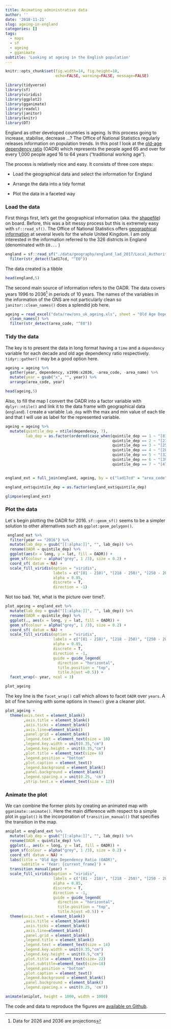 ```yaml
---
title: Animating administrative data
author: ''
date: '2018-11-21'
slug: ageing-in-england
categories: []
tags: 
  - maps
  - sf
  - ageing
  - gganimate
subtitle: 'Looking at ageing in the English population'
---
```


```r
knitr::opts_chunk$set(fig.width=14, fig.height=10,
                      echo=FALSE, warning=FALSE, message=FALSE)
```

```r

library(tidyverse)
library(sf)
library(viridis)
library(ggplot2)
library(gganimate)
library(readxl)
library(janitor)
library(knitr)
library(DT)

```


England as other developed countries is ageing. Is this process going to increase, stabilise, decrease ...? The Office of National Statistics regularly releases information on population trends. In this post I look at the [old-age dependency ratio](https://www.ons.gov.uk/peoplepopulationandcommunity/populationandmigration/populationestimates/articles/overviewoftheukpopulation/july2017) (OADR) which represents the people aged 65 and over for every 1,000 people aged 16 to 64 years (“traditional working age”).

The process is relatively nice and easy. It consists of three core steps: 

- Load the geographical data and select the information for England

- Arrange the data into a tidy format

- Plot the data in a faceted way

### Load the data 

First things first, let's get the geographical information (aka. the [shapefile](https://en.wikipedia.org/wiki/Shapefile)) on board. Before, this was a bit messy process but this is extremely easy with `sf::read_sf()`. The Office of National Statistics offers [geographical information](https://www.ons.gov.uk/methodology/geography/ukgeographies) at several levels for the whole United Kingdom. I am only interested in the information referred to the 326 districts in England (denominated with `E0...` )

```r

england = sf::read_sf("./data/geography/england_lad_2017/Local_Authority_Districts_December_2017_Ultra_Generalised_Clipped_Boundaries_in_United_Kingdom_WGS84.shp") %>% 
  filter(str_detect(lad17cd, "^E0")) 


```


The data created is a tibble

```r

head(england,5)

```



The second main source of information refers to the OADR. The data covers years 1996 to 2036^[Data for 2026 and 2036 are projections] in periods of 10 years. The names of the variables in the information of the ONS are not particularly clean so `janitor::clean_names()` does a splendid job here. 


```r
ageing = read_excel("data/raw/ons_uk_ageing.xls", sheet = "Old Age Dependency Ratio" ) %>%
  clean_names() %>%
  filter(str_detect(area_code, "^E0")) 


```


### Tidy the data


The key is to present the data in long format having a `time` and a `dependency` variable for each decade and old age dependency ratio respectively. `tidyr::gather()` may be a good option here. 


```r

ageing = ageing %>%
  gather(year, dependency, x1996:x2036, -area_code, -area_name) %>%
  mutate(year = gsub("x", "", year)) %>%
  arrange(area_code, year)

```

```r
head(ageing,5)

```


Also, to fill the map I convert the OADR into a factor variable with `dplyr::ntile()` and link it to the data frame with geographical data (`england`). I create a variable `lab_dep` with the max and min value of each tile and that I will use as label for the represented variable. 


```r
ageing = ageing %>%
  mutate(quintile_dep = ntile(dependency, 7), 
         lab_dep = as.factor(ordered(case_when(quintile_dep == 1 ~ "[81 - 218)", 
                                               quintile_dep == 2 ~ "[218 - 250)", 
                                               quintile_dep == 3 ~ "[250 - 283)",
                                               quintile_dep == 4 ~ "[283 - 329)",
                                               quintile_dep == 5 ~ "[329 - 392)", 
                                               quintile_dep == 6 ~ "[392 - 478)", 
                                               quintile_dep == 7 ~ "[478 - 928)")))) 


england_ext = full_join(england, ageing, by = c("lad17cd" = "area_code", "lad17nm" ="area_name") )

england_ext$quintile_dep = as.factor(england_ext$quintile_dep)

```

```r
glimpse(england_ext)

```



### Plot the data


Let´s begin plotting the OADR for 2016. `sf::geom_sf()` seems to be a simpler solution to other alternatives such as `ggplot:geom_polygon()`.


```r



 england_ext %>%
  filter(year == "2016") %>%
  mutate(lab_dep = gsub("[[:alpha:]]", "", lab_dep)) %>%
  rename(OADR = quintile_dep) %>%
  ggplot(aes(x = long, y = lat, fill = OADR)) + 
  geom_sf(colour = alpha("grey", 1 /3), size = 0.2) +
  coord_sf( datum = NA) +
  scale_fill_viridis(option = "viridis",
                     labels = c("[81 - 218)", "[218 - 250)", "[250 - 283)", "[283 - 329)", "[329 - 392)", "[392 - 478)","[478 - 928)"),
                     alpha = 0.85, 
                     discrete = T, 
                     direction = -1)

```

Not too bad.  Yet, what is the picture over time?.

```r



plot_ageing = england_ext %>%
  mutate(lab_dep = gsub("[[:alpha:]]", "", lab_dep)) %>%
  rename(OADR = quintile_dep) %>%
  ggplot(., aes(x = long, y = lat, fill = OADR)) + 
  geom_sf(colour = alpha("grey", 1 /3), size = 0.2) +
  coord_sf( datum = NA) +
  scale_fill_viridis(option = "viridis",
                     labels = c("[81 - 218)", "[218 - 250)", "[250 - 283)", "[283 - 329)", "[329 - 392)", "[392 - 478)","[478 - 928)"),
                     alpha = 0.85, 
                     discrete = T, 
                     direction = -1, 
                     guide = guide_legend(
                       direction = "horizontal",
                       title.position = "top",
                       title.hjust =0.5)) +
  facet_wrap(~ year, ncol = 3)


```

```r

plot_ageing

```

The key line is the `facet_wrap()` call which allows to facet `OADR` over `years`. A bit of fine tunning with some options in `theme()` give a cleaner plot.


```r

plot_ageing +
  theme(axis.text = element_blank()
        ,axis.title = element_blank()
        ,axis.ticks = element_blank()
        ,axis.line=element_blank()
        ,panel.grid = element_blank()
        ,legend.text = element_text(size = 10)
        ,legend.key.width = unit(0.35,"cm")
        ,legend.key.height = unit(0.35,"cm")
        ,plot.title = element_text(size= 6)
        ,legend.position = "bottom"
        ,plot.caption = element_text()
        ,legend.background = element_blank()
        ,panel.background = element_blank()
        ,legend.spacing.x = unit(0.25, 'cm')
        ,strip.text.x = element_text(size = 12)) 


```

### Animate the plot 

We can combine the former plots by creating an animated map with `gganimate::animate()`. Here the main difference with respect to a simple plot in `ggplot()` is the incorporation of `transition_manual()` that specifies the transition in the map.

```r

aniplot = england_ext %>%
  mutate(lab_dep = gsub("[[:alpha:]]", "", lab_dep)) %>%
  rename(OADR = quintile_dep) %>%
  ggplot(., aes(x = long, y = lat, fill = OADR)) + 
  geom_sf(colour = alpha("grey", 1 /3), size = 0.2) +
  coord_sf( datum = NA) +
  labs(title = "Old Age Dependency Ratio (OADR)",
       subtitle = 'Year: {current_frame}') +
  transition_manual(year) + 
  scale_fill_viridis(option = "viridis",
                     labels = c("[81 - 218)", "[218 - 250)", "[250 - 283)", "[283 - 329)", "[329 - 392)", "[392 - 478)","[478 - 928)"),
                     alpha = 0.85, 
                     discrete = T, 
                     direction = -1, 
                     guide = guide_legend(
                       direction = "horizontal",
                       title.position = "top",
                       title.hjust =0.5)) +
  theme(axis.text = element_blank()
        ,axis.title = element_blank()
        ,axis.ticks = element_blank()
        ,axis.line=element_blank()
        ,panel.grid = element_blank()
        ,legend.title = element_blank()
        ,legend.text = element_text(size = 14)
        ,legend.key.width = unit(0.35,"cm")
        ,legend.key.height = unit(0.5,"cm")
        ,plot.title = element_text(size= 22)
        ,plot.subtitle=element_text(size=18)
        ,legend.position = "bottom"
        ,plot.caption = element_text()
        ,legend.background = element_blank()
        ,panel.background = element_blank()
        ,legend.spacing.x = unit(0.25, 'cm'))

```


```r

animate(aniplot, height = 1000, width = 1000)

```

The code and data to reproduce the figures are [available on Github](https://github.com/edugonzaloalmorox/dynamic_maps).
